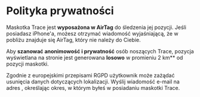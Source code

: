 <br/><br/>
<div style={{ width: '100%', margin: '0 auto', textAlign: 'center' }}>

# Polityka prywatności

Maskotka Trace jest **wyposażona w AirTag** do śledzenia jej pozycji. Jeśli posiadasz iPhone'a, możesz otrzymać wiadomość wyjaśniającą, że w pobliżu znajduje się AirTag, który nie należy do Ciebie.

Aby **szanować anonimowość i prywatność** osób noszących Trace, pozycja wyświetlana na stronie jest generowana **losowo** w promieniu 2 km\*\* od pozycji maskotki.

Zgodnie z europejskimi przepisami RGPD użytkownik może zażądać usunięcia danych dotyczących lokalizacji. Wyślij wiadomość e-mail na adres<a href="mailto:traceacrosstheworld@gmail.com"></a> , określając okres, w którym byłeś w posiadaniu maskotki Trace.

<br/><br/><br/><br/>
</div>
